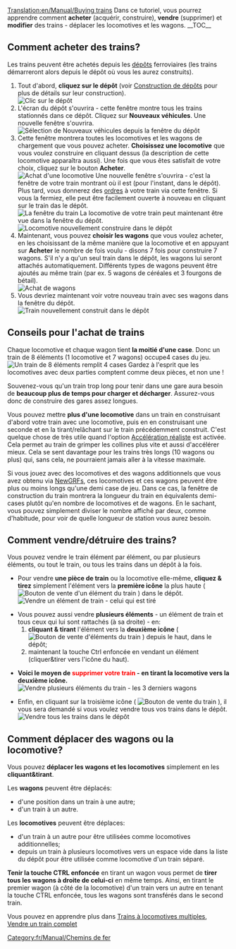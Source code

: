 [[Translation:en/Manual/Buying trains]]
{{fr/Manual/Tutorial/Tutoriel}}
Dans ce tutoriel, vous pourrez apprendre comment '''acheter''' (acquérir, construire), '''vendre''' (supprimer) et '''modifier''' des trains - déplacer les locomotives et les wagons.
__TOC__ 
==Comment acheter des trains?==
Les trains peuvent être achetés depuis les [[fr/Manual/Dépôts|dépôts]] ferroviaires (les trains démarreront alors depuis le dépôt où vous les aurez construits).
#Tout d'abord, '''cliquez sur le dépôt''' (voir [[fr/Manual/Construction de dépôts|Construction de dépôts]] pour plus de détails sur leur construction).<br/>[[File:en/Manual/BuildTrainTutorial1.png|none|frame|Clic sur le dépôt]]
#L'écran du dépôt s'ouvrira - cette fenêtre montre tous les trains stationnés dans ce dépôt. Cliquez sur '''Nouveaux véhicules'''. Une nouvelle fenêtre s'ouvrira.<br/>[[File:en/Manual/BuildTrainTutorial2.png|none|frame|Sélection de Nouveaux véhicules depuis la fenêtre du dépôt]]
#Cette fenêtre montrera toutes les locomotives et les wagons de chargement que vous pouvez acheter. '''Choisissez une locomotive''' que vous voulez construire en cliquant dessus (la description de cette locomotive apparaîtra aussi). Une fois que vous êtes satisfait de votre choix, cliquez sur le bouton '''Acheter'''.<br/>[[File:en/Manual/BuildTrainTutorial3.png|none|frame|Achat d'une locomotive]] Une nouvelle fenêtre s'ouvrira - c'est la fenêtre de votre train montrant où il est (pour l'instant, dans le dépôt). Plus tard, vous donnerez des [[fr/Manual/Ordres|ordres]] à votre train via cette fenêtre. Si vous la fermiez, elle peut être facilement ouverte à nouveau en cliquant sur le train das le dépôt.<br/>[[File:en/Manual/BuildTrainTutorial5.png|none|frame|La fenêtre du train]] La locomotive de votre train peut maintenant être vue dans la fenêtre du dépôt.<br/>[[File:en/Manual/BuildTrainTutorial4.png|none|frame|Locomotive nouvellement construire dans le dépôt]]
#Maintenant, vous pouvez '''choisir les wagons''' que vous voulez acheter, en les choisissant de la même manière que la locomotive et en appuyant sur '''Acheter''' le nombre de fois voulu - disons 7 fois pour construire 7 wagons. S'il n'y a qu'un seul train dans le dépôt, les wagons lui seront attachés automatiquement. Différents types de wagons peuvent être ajoutés au même train (par ex. 5 wagons de céréales et 3 fourgons de bétail).<br/>[[File:en/Manual/BuildTrainTutorial6.png|none|frame|Achat de wagons]]
#Vous devriez maintenant voir votre nouveau train avec ses wagons dans la fenêtre du dépôt.<br/>[[File:en/Manual/BuildTrainTutorial7.png|none|frame|Train nouvellement construit dans le dépôt]]

==Conseils pour l'achat de trains==
Chaque locomotive et chaque wagon tient '''la moitié d'une case'''. Donc un train de 8 éléments (1 locomotive et 7 wagons) occupe4 cases du jeu.
[[File:en/Manual/BuildTrainTutorial8.png|none|frame|Un train de 8 éléments remplit 4 cases]]
Gardez à l'esprit que les locomotives avec deux parties comptent comme deux pièces, et non une !

Souvenez-vous qu'un train trop long pour tenir dans une gare aura besoin de '''beaucoup plus de temps pour charger et décharger'''. Assurez-vous donc de construire des gares assez longues.

Vous pouvez mettre '''plus d'une locomotive''' dans un train en construisant d'abord votre train avec une locomotive, puis en en construisant une seconde et en la tirant/relâchant sur le train précédemment construit. C'est quelque chose de très utile quand l'option [[fr/Archive/Manual/Settings/Accélération réaliste|Accélération réaliste]] est activée. Cela permet au train de grimper les collines plus vite et aussi d'accélérer mieux. Cela se sent davantage pour les trains très longs (10 wagons ou plus) qui, sans cela, ne pourraient jamais aller à la vitesse maximale.

Si vous jouez avec des locomotives et des wagons additionnels que vous avez obtenu via [[fr/Manual/NewGRF|NewGRFs]], ces locomotives et ces wagons peuvent être plus ou moins longs qu'une demi case de jeu. Dans ce cas, la fenêtre de construction du train montrera la longueur du train en équivalents demi-cases plutôt qu'en nombre de locomotives et de wagons. En le sachant, vous pouvez simplement diviser le nombre affiché par deux, comme d'habitude, pour voir de quelle longueur de station vous aurez besoin.

==Comment vendre/détruire des trains?==
Vous pouvez vendre le train élément par élément, ou par plusieurs éléments, ou tout le train, ou tous les trains dans un dépôt à la fois.

* Pour vendre '''une pièce de train''' ou la locomotive elle-même, '''cliquez & tirez''' simplement l'élément vers la '''première icône''' la plus haute ( [[File:en/Manual/SellTrainVehicle.png|Bouton de vente d'un élément du train]] ) dans le dépôt.<br/>[[File:en/Manual/BuildTrainTutorial9.png|none|frame|Vendre un élément de train - celui qui est tiré]]

* Vous pouvez aussi vendre '''plusieurs éléments''' - un élément de train et tous ceux qui lui sont rattachés (à sa droite) - en:
*# '''cliquant & tirant''' l'élément vers la '''deuxième icône''' ( [[File:en/Manual/SellEntireTrain.png|Bouton de vente d'éléments du train]] ) depuis le haut, dans le dépôt;
*# maintenant la touche Ctrl enfoncée en vendant un élément (cliquer&tirer vers l'icône du haut).

* '''Voici le moyen de <font color='red'>supprimer votre train</font> - en tirant la locomotive vers la deuxième icône.'''<br/>[[File:en/Manual/BuildTrainTutorial10.png|none|frame|Vendre plusieurs éléments du train - les 3 derniers wagons]]

* Enfin, en cliquant sur la troisième icône ( [[File:en/Manual/SellAllTrains.png|Bouton de vente du train]] ), il vous sera demandé si vous voulez vendre tous vos trains dans le dépôt.<br/>[[File:en/Manual/BuildTrainTutorial11.png|none|frame|Vendre tous les trains dans le dépôt]]

==Comment déplacer des wagons ou la locomotive?==

Vous pouvez '''déplacer les wagons et les locomotives''' simplement en les '''cliquant&tirant'''.

Les '''wagons''' peuvent être déplacés:
* d'une position dans un train à une autre;
* d'un train à un autre.
Les '''locomotives''' peuvent être déplaces:
* d'un train à un autre pour être utilisées comme locomotives additionnelles;
* depuis un train à plusieurs locomotives vers un espace vide dans la liste du dépôt pour être utilisée comme locomotive d'un train séparé.

'''Tenir la touche CTRL enfoncée''' en tirant un wagon vous permet de '''tirer tous les wagons à droite de celui-ci''' en même temps. Ainsi, en tirant le premier wagon (à côté de la locomotive) d'un train vers un autre en tenant la touche CTRL enfoncée, tous les wagons sont transférés dans le second train.

Vous pouvez en apprendre plus dans [[fr/Archive/Manual/Train à locomotives multiples|Trains à locomotives multiples]], [[fr/Manual/Vendre un train complet|Vendre un train complet]]

[[Category:fr/Manual/Chemins de fer]]